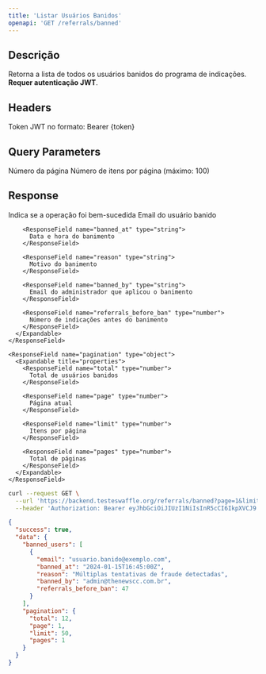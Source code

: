 ```yaml
---
title: 'Listar Usuários Banidos'
openapi: 'GET /referrals/banned'
---
```


## Descrição

Retorna a lista de todos os usuários banidos do programa de indicações. **Requer autenticação JWT**.

## Headers

<ParamField header="Authorization" type="string" required>
  Token JWT no formato: Bearer {token}
</ParamField>

## Query Parameters

<ParamField query="page" type="number" default="1">
  Número da página
</ParamField>

<ParamField query="limit" type="number" default="20">
  Número de itens por página (máximo: 100)
</ParamField>

## Response

<ResponseField name="success" type="boolean">
  Indica se a operação foi bem-sucedida
</ResponseField>

<ResponseField name="data" type="object">
  <Expandable title="properties">
    <ResponseField name="banned_users" type="array">
      <Expandable title="banned user object">
        <ResponseField name="email" type="string">
          Email do usuário banido
        </ResponseField>

        <ResponseField name="banned_at" type="string">
          Data e hora do banimento
        </ResponseField>

        <ResponseField name="reason" type="string">
          Motivo do banimento
        </ResponseField>

        <ResponseField name="banned_by" type="string">
          Email do administrador que aplicou o banimento
        </ResponseField>

        <ResponseField name="referrals_before_ban" type="number">
          Número de indicações antes do banimento
        </ResponseField>
      </Expandable>
    </ResponseField>

    <ResponseField name="pagination" type="object">
      <Expandable title="properties">
        <ResponseField name="total" type="number">
          Total de usuários banidos
        </ResponseField>

        <ResponseField name="page" type="number">
          Página atual
        </ResponseField>

        <ResponseField name="limit" type="number">
          Itens por página
        </ResponseField>

        <ResponseField name="pages" type="number">
          Total de páginas
        </ResponseField>
      </Expandable>
    </ResponseField>
  </Expandable>
</ResponseField>

<RequestExample>

```bash
curl --request GET \
  --url 'https://backend.testeswaffle.org/referrals/banned?page=1&limit=50' \
  --header 'Authorization: Bearer eyJhbGciOiJIUzI1NiIsInR5cCI6IkpXVCJ9...'
```

</RequestExample>

<ResponseExample>

```json
{
  "success": true,
  "data": {
    "banned_users": [
      {
        "email": "usuario.banido@exemplo.com",
        "banned_at": "2024-01-15T16:45:00Z",
        "reason": "Múltiplas tentativas de fraude detectadas",
        "banned_by": "admin@thenewscc.com.br",
        "referrals_before_ban": 47
      }
    ],
    "pagination": {
      "total": 12,
      "page": 1,
      "limit": 50,
      "pages": 1
    }
  }
}
```

</ResponseExample>
